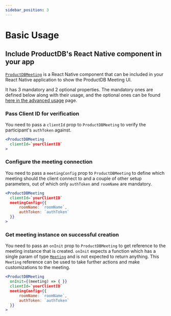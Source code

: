```yaml
---
sidebar_position: 3
---
```


# Basic Usage

## Include ProductDB's React Native component in your app

[`ProductDBMeeting`](./reference/productdb-meeting) is a React Native component that can
be included in your React Native application to show the ProductDB Meeting UI.

It has 3 mandatory and 2 optional properties. The mandatory ones are defined
below along with their usage, and the optional ones can be found
[here in the advanced usage](./advanced-usage#turn-on-the-setup--preview-screen)
page.

### Pass Client ID for verification

You need to pass a `clientId` prop to `ProductDBMeeting` to verify the participant's
`authToken` against.

```jsx {2}
<ProductDBMeeting
  clientId=`yourClientID`
>
```

### Configure the meeting connection

You need to pass a `meetingConfig` prop to `ProductDBMeeting` to define which meeting
should the client connect to and a couple of other setup parameters, out of
which only `authToken` and `roomName` are mandatory.

```jsx {3-6}
<ProductDBMeeting
  clientId=`yourClientID`
  meetingConfig={{
      roomName: `roomName`,
      authToken: `authToken`
  }}
>
```

### Get meeting instance on successful creation

You need to pass an `onInit` prop to `ProductDBMeeting` to get reference to the
meeting instance that is created. `onInit` expects a function which has a single
param of type [`Meeting`](./reference/meeting) and is not expected to return
anything. This `Meeting` reference can be used to take further actions and make
customizations to the meeting.

```jsx {2}
<ProductDBMeeting
  onInit={(meeting) => { }}
  clientId=`yourClientID`
  meetingConfig={{
      roomName: `roomName`,
      authToken: `authToken`
  }}
>
```
